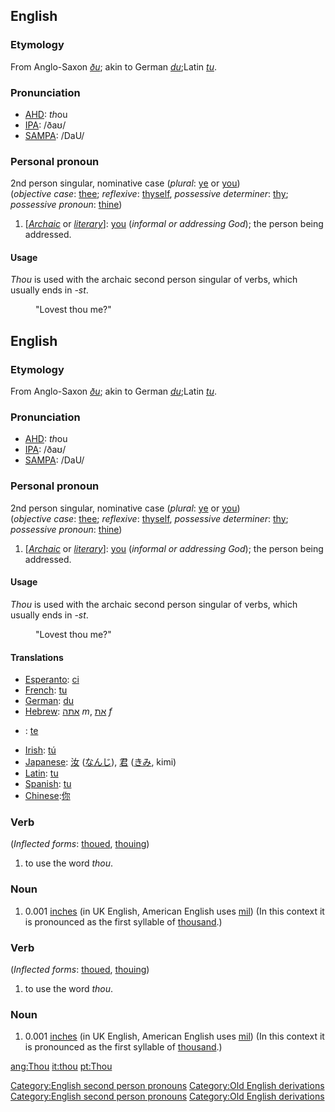 ==English==
===Etymology===
From Anglo-Saxon ''[[ðu]]''; akin to German ''[[du]]'';Latin ''[[tu]]''.

===Pronunciation===
*[[w:AHD|AHD]]: <i>th</i>ou
*[[w:IPA|IPA]]: /&eth;a&#650;/
*[[w:SAMPA|SAMPA]]: /DaU/

===Personal pronoun===
2nd person singular, nominative case (''plural'': [[ye]] or [[you]])<br>
(''objective case'': [[thee]]; ''reflexive'': [[thyself]], ''possessive determiner'': [[thy]]; ''possessive pronoun'': [[thine]])
#[''[[Archaic]]'' or ''[[literary]]'']: [[you]] (''informal or addressing God''); the person being addressed.

====Usage====
''Thou'' is used with the archaic second person singular of verbs, which usually ends in ''-st''.
: "Lovest thou me?"

==English==
===Etymology===
From Anglo-Saxon ''[[ðu]]''; akin to German ''[[du]]'';Latin ''[[tu]]''.

===Pronunciation===
*[[w:AHD|AHD]]: <i>th</i>ou
*[[w:IPA|IPA]]: /&eth;a&#650;/
*[[w:SAMPA|SAMPA]]: /DaU/

===Personal pronoun===
2nd person singular, nominative case (''plural'': [[ye]] or [[you]])<br>
(''objective case'': [[thee]]; ''reflexive'': [[thyself]], ''possessive determiner'': [[thy]]; ''possessive pronoun'': [[thine]])
#[''[[Archaic]]'' or ''[[literary]]'']: [[you]] (''informal or addressing God''); the person being addressed.

====Usage====
''Thou'' is used with the archaic second person singular of verbs, which usually ends in ''-st''.
: "Lovest thou me?"

====Translations====
*[[Esperanto]]: [[ci]]
*[[French]]: [[tu]]
*[[German]]: [[du]]
*[[Hebrew]]: [[אתה]] ''m'', [[את]] ''f''
*{{hu}}: [[te]]
*[[Irish]]: [[tú]]
*[[Japanese]]: [[汝]] ([[なんじ]]), [[君]] ([[きみ]], kimi)
*[[Latin]]: [[tu]]
*[[Spanish]]: [[tu]]
*[[Chinese]]:[[你]]

===Verb===
(''Inflected forms'': [[thoued]], [[thouing]])
#to use the word ''thou''.

===Noun===
# 0.001 [[inch]]es (in UK English, American English uses [[mil]]) (In this context it is pronounced as the first syllable of [[thousand]].)

[[Category:English second person pronouns]]
[[Category:Old English derivations]]

===Verb===
(''Inflected forms'': [[thoued]], [[thouing]])
#to use the word ''thou''.

===Noun===
# 0.001 [[inch]]es (in UK English, American English uses [[mil]]) (In this context it is pronounced as the first syllable of [[thousand]].)

[[Category:English second person pronouns]]
[[Category:Old English derivations]]

[[ang:Thou]]
[[it:thou]]
[[pt:Thou]]
